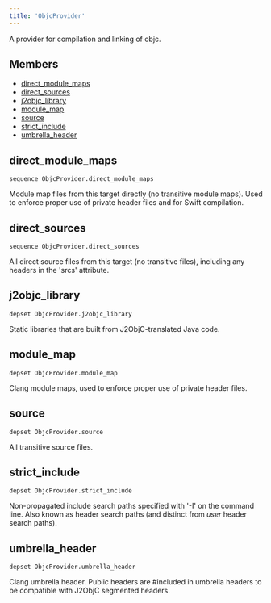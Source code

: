 ```yaml
---
title: 'ObjcProvider'
---
```



A provider for compilation and linking of objc.

## Members

* [direct\_module\_maps](#direct_module_maps)
* [direct\_sources](#direct_sources)
* [j2objc\_library](#j2objc_library)
* [module\_map](#module_map)
* [source](#source)
* [strict\_include](#strict_include)
* [umbrella\_header](#umbrella_header)

## direct\_module\_maps

```
sequence ObjcProvider.direct_module_maps
```

Module map files from this target directly (no transitive module maps). Used to enforce proper use of private header files and for Swift compilation.

## direct\_sources

```
sequence ObjcProvider.direct_sources
```

All direct source files from this target (no transitive files), including any headers in the 'srcs' attribute.

## j2objc\_library

```
depset ObjcProvider.j2objc_library
```

Static libraries that are built from J2ObjC-translated Java code.

## module\_map

```
depset ObjcProvider.module_map
```

Clang module maps, used to enforce proper use of private header files.

## source

```
depset ObjcProvider.source
```

All transitive source files.

## strict\_include

```
depset ObjcProvider.strict_include
```

Non-propagated include search paths specified with '-I' on the command line. Also known as header search paths (and distinct from *user* header search paths).

## umbrella\_header

```
depset ObjcProvider.umbrella_header
```

Clang umbrella header. Public headers are #included in umbrella headers to be compatible with J2ObjC segmented headers.